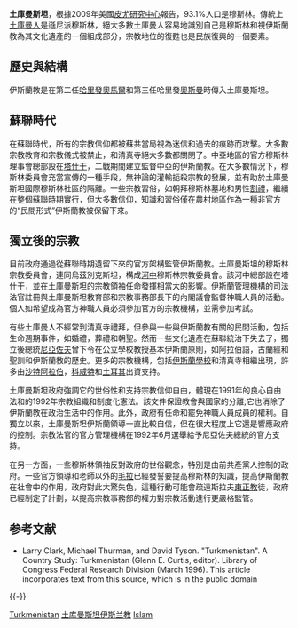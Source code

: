 '''土庫曼斯坦'''，根據2009年美國[[皮尤研究中心|皮尤研究中心]]報告，93.1%人口是穆斯林。傳統上[[土庫曼人|土庫曼人]]是遜尼派穆斯林，絕大多數土庫曼人容易地識別自己是穆斯林和視伊斯蘭教為其文化遺產的一個組成部分，宗教地位的復甦也是民族復興的一個要素。

==歷史與結構==
伊斯蘭教是在第二任[[哈里發|哈里發]][[奧馬爾|奧馬爾]]和第三任哈里發[[奧斯曼|奧斯曼]]時傳入土庫曼斯坦。

==蘇聯時代==
在蘇聯時代，所有的宗教信仰都被蘇共當局視為迷信和過去的痕跡而攻擊。大多數宗教教育和宗教儀式被禁止，和清真寺絕大多數都關閉了。中亞地區的官方穆斯林理事會總部設在[[塔什干|塔什干]]，二戰期間建立監督中亞的伊斯蘭教。在大多數情況下，穆斯林委員會充當宣傳的一種手段，無神論的灌輸扼殺宗教的發展，並有助於土庫曼斯坦國際穆斯林社區的隔離。一些宗教習俗，如朝拜穆斯林墓地和男性[[割禮|割禮]]，繼續在整個蘇聯時期實行，但大多數信仰，知識和習俗僅在農村地區作為一種非官方的“民間形式”伊斯蘭教被保留下來。

==獨立後的宗教==
目前政府通過從蘇聯時期遺留下來的官方架構監管伊斯蘭教。土庫曼斯坦的穆斯林宗教委員會，連同烏茲別克斯坦，構成[[河中|河中]]穆斯林宗教委員會。該河中總部設在塔什干，並在土庫曼斯坦的宗教領袖任命發揮相當大的影響。伊斯蘭管理機構的司法法官註冊與土庫曼斯坦教育部和宗教事務部長下的內閣議會監督神職人員的活動。個人如希望成為官方神職人員必須參加官方的宗教機構，並需參加考試。

有些土庫曼人不經常到清真寺禮拜，但參與一些與伊斯蘭教有關的民間活動，包括生命週期事件，如婚禮，葬禮和朝聖。然而一些文化遺產在蘇聯統治下失去了，獨立後總統[[尼亞佐夫|尼亞佐夫]]曾下令在公立學校教授基本伊斯蘭原則，如阿拉伯語，古蘭經和聖訓和伊斯蘭教的歷史。更多的宗教機構，包括[[伊斯蘭學校|伊斯蘭學校]]和清真寺相繼出現，許多由[[沙特阿拉伯|沙特阿拉伯]]，[[科威特|科威特]]和[[土耳其|土耳其]]出資支持。

土庫曼斯坦政府強調它的世俗性和支持宗教信仰自由，體現在1991年的良心自由法和的1992年宗教組織和制度化憲法。該文件保證教會與國家的分離;它也消除了伊斯蘭教在政治生活中的作用。此外，政府有任命和罷免神職人員成員的權利。自獨立以來，土庫曼斯坦伊斯蘭領導一直比較自信，但在很大程度上它還是響應政府的控制。宗教法官的官方管理機構在1992年6月選舉給予尼亞佐夫總統的官方支持。

在另一方面，一些穆斯林領袖反對政府的世俗觀念，特別是由前共產黨人控制的政府。一些官方領導和老師以外的[[毛拉|毛拉]]已經發誓要提高穆斯林的知識，提高伊斯蘭教在社會中的作用，政府對此大驚失色，這種行動可能會疏遠斯拉夫[[東正教|東正教]]徒，政府已經制定了計劃，以提高宗教事務部的權力對宗教活動進行更嚴格監管。

== 参考文献 ==
{{Reflist}}
* Larry Clark, Michael Thurman, and David Tyson. "Turkmenistan". A Country Study: Turkmenistan (Glenn E. Curtis, editor). Library of Congress Federal Research Division (March 1996). This article incorporates text from this source, which is in the public domain

{{-}}
{{亚洲题目|伊斯兰教}}

[[Category:亚洲各国伊斯兰教|Turkmenistan]]
[[Category:土库曼斯坦伊斯兰教|]]
[[Category:土库曼斯坦宗教|Islam]]